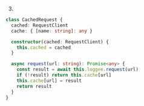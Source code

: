 3.
```ts
class CachedRequest {
  cached: RequestClient
  cache: { [name: string]: any }

  constructor(cached: RequestClient) {
    this.cached = cached
  }

  async request(url: string): Promise<any> {
    const result = await this.loggee.request(url)
    if (!result) return this.cache[url]
    this.cache[url] = result
    return result
  }
}
```

